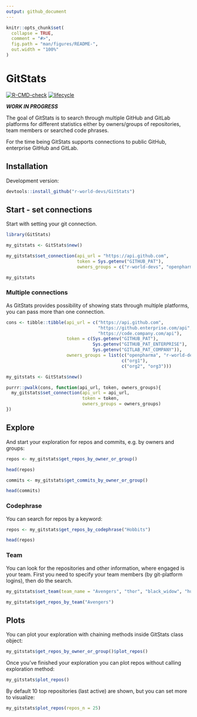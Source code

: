 ```yaml
---
output: github_document
---
```


<!-- README.md is generated from README.Rmd. Please edit that file -->

```r
knitr::opts_chunk$set(
  collapse = TRUE,
  comment = "#>",
  fig.path = "man/figures/README-",
  out.width = "100%"
)
```

# GitStats

<!-- badges: start -->
[![R-CMD-check](https://github.com/r-world-devs/GitStats/workflows/R-CMD-check/badge.svg)](https://github.com/r-world-devs/GitStats/actions)
[![lifecycle](https://img.shields.io/badge/lifecycle-experimental-orange.svg)](https://lifecycle.r-lib.org/articles/stages.html#experimental)
<!-- badges: end -->

***WORK IN PROGRESS***

The goal of GitStats is to search through multiple GitHub and GitLab platforms for different statistics either by owners/groups of repositories, team members or searched code phrases.

For the time being GitStats supports connections to public GitHub, enterprise GitHub and GitLab.

## Installation

Development version:

```r
devtools::install_github("r-world-devs/GitStats")
```

## Start - set connections

Start with setting your git connection.


```r
library(GitStats)

my_gitstats <- GitStats$new()

my_gitstats$set_connection(api_url = "https://api.github.com",
                           token = Sys.getenv("GITHUB_PAT"),
                           owners_groups = c("r-world-devs", "openpharma"))

my_gitstats

```

### Multiple connections

As GitStats provides possibility of showing stats through multiple platforms, you can pass more than one connection.

```r  
cons <- tibble::tibble(api_url = c("https://api.github.com", 
                                   "https://github.enterprise.com/api", 
                                   "https://code.company.com/api"),
                       token = c(Sys.getenv("GITHUB_PAT"), 
                                 Sys.getenv("GITHUB_PAT_ENTERPRISE"),
                                 Sys.getenv("GITLAB_PAT_COMPANY")),
                       owners_groups = list(c("openpharma", "r-world-devs"),  
                                            c("org1"), 
                                            c("org2", "org3")))

my_gitstats <- GitStats$new()

purrr::pwalk(cons, function(api_url, token, owners_groups){
  my_gitstats$set_connection(api_url = api_url,
                             token = token,
                             owners_groups = owners_groups)
})

```

## Explore

And start your exploration for repos and commits, e.g. by owners and groups:

```r
repos <- my_gitstats$get_repos_by_owner_or_group()

head(repos)

```

```r
commits <- my_gitstats$get_commits_by_owner_or_group()

head(commits)

```

### Codephrase

You can search for repos by a keyword:

```r
repos <- my_gitstats$get_repos_by_codephrase("Hobbits")

head(repos)

```

### Team

You can look for the repositories and other information, where engaged is your team.
First you need to specify your team members (by git-platform logins), then do the search.

```r
my_gitstats$set_team(team_name = "Avengers", "thor", "black_widow", "hulk", "spider-man", "iron-man")

my_gitstats$get_repos_by_team("Avengers")

```

## Plots

You can plot your exploration with chaining methods inside GitStats class object:

```r
my_gitstats$get_repos_by_owner_or_group()$plot_repos()

```

Once you've finished your exploration you can plot repos without calling exploration method:

```r
my_gitstats$plot_repos()

```

By default 10 top repositories (last active) are shown, but you can set more to visualize:

```r
my_gitstats$plot_repos(repos_n = 25)

```
